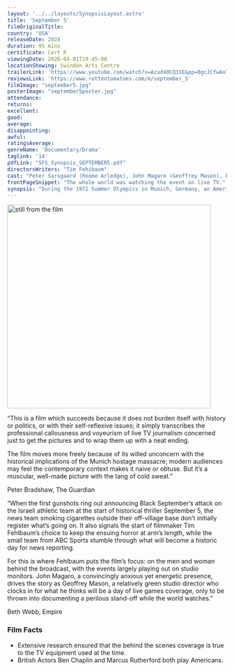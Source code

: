 ```yaml
---
layout: '../../layouts/SynopsisLayout.astro'
title: 'September 5'
filmOriginalTitle:
country: 'USA'
releaseDate: 2024
duration: 95 mins
certificate: Cert R
viewingDate: 2026-04-01T19:45:00
locationShowing: Swindon Arts Centre
trailerLink: 'https://www.youtube.com/watch?v=Azud40CQ3IE&pp=0gcJCfwAo7VqN5tD'
reviewsLink: 'https://www.rottentomatoes.com/m/september_5'
filmImage: "september5.jpg"
posterImage: "september5poster.jpg" 
attendance: 
returns: 
excellent: 
good: 
average: 
disappointing: 
awful: 
ratingsAverage: 
genreName: 'Documentary/Drama'
taglink: '14'
pdfLink: "SFS_Synopsis_SEPTEMBER5.pdf"
directorsWriters: "Tim Fehibaum"
cast: "Peter Sarsgaard (Roome Arledge), John Magaro (Geoffrey Mason), Ben Chaplin (Marvin Bader)"
frontPageSnippet: "The whole world was watching the event on live TV."
synopsis: "During the 1972 Summer Olympics in Munich, Germany, an American sports broadcasting team must adapt when they find themselves on the spot to provide live coverage of the Israeli athletes being held hostage by a terrorist group."
---
```


<Image src={filmImage} alt="still from the film " width="467" />

“This is a film which succeeds because it does not burden itself with history or politics, or with their self-reflexive issues; it simply transcribes the professional callousness and voyeurism of live TV journalism concerned just to get the pictures and to wrap them up with a neat ending. 

The film moves more freely because of its willed unconcern with the historical implications of the Munich hostage massacre; modern audiences may feel the contemporary context makes it naive or obtuse. But it’s a muscular, well-made picture with the tang of cold sweat.”

<div class="review__author review__author--review1">
Peter Bradshaw, The Guardian
</div>

“When the first gunshots ring out announcing Black September’s attack on the Israeli athletic team at the start of historical thriller September 5, the news team smoking cigarettes outside their off-village base don’t initially register what’s going on. It also signals the start of filmmaker Tim Fehlbaum’s choice to keep the ensuing horror at arm’s length, while the small team from ABC Sports stumble through what will become a historic day for news reporting.

For this is where Fehlbaum puts the film’s focus: on the men and woman behind the broadcast, with the events largely playing out on studio monitors. John Magaro, a convincingly anxious yet energetic presence, drives the story as Geoffrey Mason, a relatively green studio director who clocks in for what he thinks will be a day of live games coverage, only to be thrown into documenting a perilous stand-off while the world watches.”

<div class="review__author">
Beth Webb, Empire
</div>

### Film Facts

- Extensive research ensured that the behind the scenes coverage is true to the TV equipment used at the time.
- British Actors Ben Chaplin and Marcus Rutherford both play Americans.
